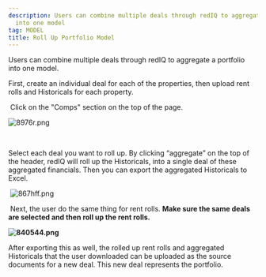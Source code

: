 ```yaml
---
description: Users can combine multiple deals through redIQ to aggregate a portfolio
  into one model
tag: MODEL
title: Roll Up Portfolio Model
---
```


Users can combine multiple deals through redIQ to aggregate a portfolio into one model.


First, create an individual deal for each of the properties, then upload rent rolls and Historicals for each property.


 Click on the "Comps" section on the top of the page.


<Frame>
  <img src="/images/rediq/13a3b5e4022993f37d51e06e2220806d51230796.png" alt="8976r.png" />
</Frame>


 


Select each deal you want to roll up. By clicking “aggregate” on the top of the header, redIQ will roll up the Historicals, into a single deal of these aggregated financials. Then you can export the aggregated Historicals to Excel.


 ![867hff.png](/images/rediq/f0fdfb0eb918923877a21328c9fc6f3fcfa0eed3.png)


 Next, the user do the same thing for rent rolls. **Make sure the same deals are selected and then roll up the rent rolls.**


**![840544.png](/images/rediq/7e1f35777f17d5ee0e945e424e29285ba627c12a.png)**


After exporting this as well, the rolled up rent rolls and aggregated Historicals that the user downloaded can be uploaded as the source documents for a new deal. This new deal represents the portfolio.
